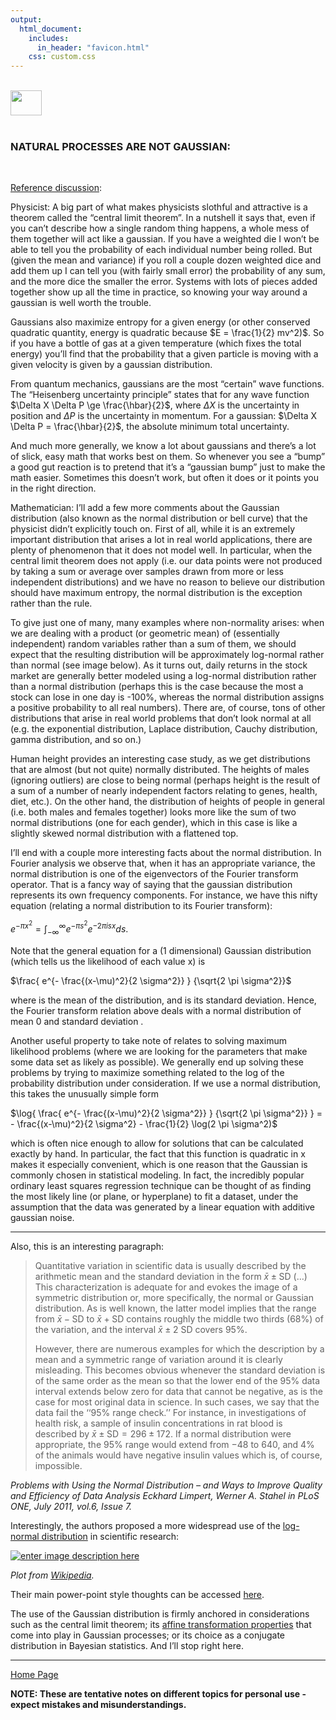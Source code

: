 ```yaml
---
output: 
  html_document:
    includes:
      in_header: "favicon.html" 
    css: custom.css
---
```


<br>
<a href="http://rinterested.github.io/statistics/index.html">
<img HEIGHT="40" WIDTH="50" src="https://cloud.githubusercontent.com/assets/9312897/10556783/a27a26fa-745c-11e5-9b1a-2d5bd737387a.PNG"></a>
<br><br>

### NATURAL PROCESSES ARE NOT GAUSSIAN:
<br>


[Reference discussion](http://www.askamathematician.com/2010/02/q-whats-so-special-about-the-gaussian-distribution-a-k-a-a-normal-distribution-or-bell-curve/):


Physicist: A big part of what makes physicists slothful and attractive is a theorem called the “central limit theorem”.  In a nutshell it says that, even if you can’t describe how a single random thing happens, a whole mess of them together will act like a gaussian.  If you have a weighted die I won’t be able to tell you the probability of each individual number being rolled.  But (given the mean and variance) if you roll a couple dozen weighted dice and add them up I can tell you (with fairly small error) the probability of any sum, and the more dice the smaller the error.  Systems with lots of pieces added together show up all the time in practice, so knowing your way around a gaussian is well worth the trouble.

Gaussians also maximize entropy for a given energy (or other conserved quadratic quantity, energy is quadratic because $E = \frac{1}{2} mv^2)$.  So if you have a bottle of gas at a given temperature (which fixes the total energy) you’ll find that the probability that a given particle is moving with a given velocity is given by a gaussian distribution.

From quantum mechanics, gaussians are the most “certain” wave functions.  The “Heisenberg uncertainty principle” states that for any wave function $\Delta X \Delta P \ge \frac{\hbar}{2}$, where $\Delta X$ is the uncertainty in position and $\Delta P$ is the uncertainty in momentum.  For a gaussian: $\Delta X \Delta P = \frac{\hbar}{2}$, the absolute minimum total uncertainty.

And much more generally, we know a lot about gaussians and there’s a lot of slick, easy math that works best on them.  So whenever you see a “bump” a good gut reaction is to pretend that it’s a “gaussian bump” just to make the math easier.  Sometimes this doesn’t work, but often it does or it points you in the right direction.

Mathematician: I’ll add a few more comments about the Gaussian distribution (also known as the normal distribution or bell curve) that the physicist didn’t explicitly touch on. First of all, while it is an extremely important distribution that arises a lot in real world applications, there are plenty of phenomenon that it does not model well. In particular, when the central limit theorem does not apply (i.e. our data points were not produced by taking a sum or average over samples drawn from more or less independent distributions) and we have no reason to believe our distribution should have maximum entropy, the normal distribution is the exception rather than the rule.

To give just one of many, many examples where non-normality arises: when we are dealing with a product (or geometric mean) of (essentially independent) random variables rather than a sum of them, we should expect that the resulting distribution will be approximately log-normal rather than normal (see image below). As it turns out, daily returns in the stock market are generally better modeled using a log-normal distribution rather than a normal distribution (perhaps this is the case because the most a stock can lose in one day is -100%, whereas the normal distribution assigns a positive probability to all real numbers). There are, of course, tons of other distributions that arise in real world problems that don’t look normal at all (e.g. the exponential distribution, Laplace distribution, Cauchy distribution, gamma distribution, and so on.)



 

Human height provides an interesting case study, as we get distributions that are almost (but not quite) normally distributed. The heights of males (ignoring outliers) are close to being normal (perhaps height is the result of a sum of a number of nearly independent factors relating to genes, health, diet, etc.). On the other hand, the distribution of heights of people in general (i.e. both males and females together) looks more like the sum of two normal distributions (one for each gender), which in this case is like a slightly skewed normal distribution with a flattened top.



 

I’ll end with a couple more interesting facts about the normal distribution. In Fourier analysis we observe that, when it has an appropriate variance, the normal distribution is one of the eigenvectors of the Fourier transform operator. That is a fancy way of saying that the gaussian distribution represents its own frequency components. For instance, we have this nifty equation (relating a normal distribution to its Fourier transform):

$e^{- \pi x^2}=\int_{-\infty}^{\infty} e^{- \pi s^2}e^{-2 \pi i s x} ds.$

Note that the general equation for a (1 dimensional) Gaussian distribution (which tells us the likelihood of each value x) is

$\frac{ e^{- \frac{(x-\mu)^2}{2 \sigma^2}} } {\sqrt{2 \pi \sigma^2}}$

where \mu is the mean of the distribution, and \sigma is its standard deviation. Hence, the Fourier transform relation above deals with a normal distribution of mean 0 and standard deviation \frac{1}{\sqrt{2 \pi}}.

Another useful property to take note of relates to solving maximum likelihood problems (where we are looking for the parameters that make some data set as likely as possible). We generally end up solving these problems by trying to maximize something related to the log of the probability distribution under consideration. If we use a normal distribution, this takes the unusually simple form

$\log{ \frac{ e^{- \frac{(x-\mu)^2}{2 \sigma^2}} } {\sqrt{2 \pi \sigma^2}} } = - \frac{(x-\mu)^2}{2 \sigma^2} - \frac{1}{2} \log(2 \pi \sigma^2)$

which is often nice enough to allow for solutions that can be calculated exactly by hand. In particular, the fact that this function is quadratic in x makes it especially convenient, which is one reason that the Gaussian is commonly chosen in statistical modeling. In fact, the incredibly popular ordinary least squares regression technique can be thought of as finding the most likely line (or plane, or hyperplane) to fit a dataset, under the assumption that the data was generated by a linear equation with additive gaussian noise.

---


Also, this is an interesting paragraph:

> Quantitative variation in scientific data is usually described by the
> arithmetic mean and the standard deviation in the form $\bar x
> \pm\text{SD}$ (...)  This characterization is adequate for and evokes
> the image of a symmetric distribution or, more specifically, the
> normal or Gaussian distribution. As is well known, the latter model
> implies that the range from $\bar x - \text{SD}$ to $\bar x +
> \text{SD}$ contains roughly the middle two thirds (68%) of the
> variation, and the interval $\bar x \pm 2 \text{ SD}$ covers 95%. 
> 
> However, there are numerous examples for which the description by a
> mean and a symmetric range of variation around it is clearly
> misleading. This becomes obvious whenever the standard deviation is of
> the same order as the mean so that the lower end of the 95% data
> interval extends below zero for data that cannot be negative, as is
> the case for most original data in science. In such cases, we say that
> the data fail the ‘‘95% range check.’’ For instance, in investigations
> of health risk, a sample of insulin concentrations in rat blood is
> described by $\bar x \pm\text{SD} = 296 \pm172$. If a normal
> distribution were appropriate, the 95% range would extend from $-48$
> to $640$, and 4% of the animals would have negative insulin values
> which is, of course, impossible.

*Problems with Using the Normal Distribution – and Ways to Improve Quality and Efficiency of Data Analysis Eckhard Limpert, Werner A. Stahel in PLoS ONE, July 2011, vol.6, Issue 7.* 

Interestingly, the authors proposed a more widespread use of the [log-normal distribution](https://en.wikipedia.org/wiki/Log-normal_distribution) in scientific research:

[![enter image description here][1]][1]

*Plot from [Wikipedia](https://en.wikipedia.org/wiki/Log-normal_distribution).*

Their main power-point style thoughts can be accessed [here](http://stat.ethz.ch/~stahel/talks/lognormal.pdf).

The use of the Gaussian distribution is firmly anchored in considerations such as the central limit theorem; its [affine transformation properties](http://math.stackexchange.com/q/435829/152225) that come into play in Gaussian processes; or its choice as a conjugate distribution in Bayesian statistics. And I'll stop right here.


  [1]: http://i.stack.imgur.com/RERFP.png

---
<a href="http://rinterested.github.io/statistics/index.html">Home Page</a>

**NOTE: These are tentative notes on different topics for personal use - expect mistakes and misunderstandings.**